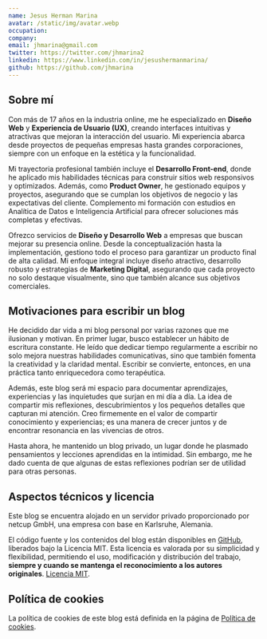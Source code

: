 ```yaml
---
name: Jesus Herman Marina
avatar: /static/img/avatar.webp
occupation:
company:
email: jhmarina@gmail.com
twitter: https://twitter.com/jhmarina2
linkedin: https://www.linkedin.com/in/jesushermanmarina/
github: https://github.com/jhmarina
---
```


## Sobre mí

Con más de 17 años en la industria online, me he especializado en **Diseño Web** y **Experiencia de Usuario (UX)**, creando interfaces intuitivas y atractivas que mejoran la interacción del usuario. Mi experiencia abarca desde proyectos de pequeñas empresas hasta grandes corporaciones, siempre con un enfoque en la estética y la funcionalidad.

Mi trayectoria profesional también incluye el **Desarrollo Front-end**, donde he aplicado mis habilidades técnicas para construir sitios web responsivos y optimizados. Además, como **Product Owner**, he gestionado equipos y proyectos, asegurando que se cumplan los objetivos de negocio y las expectativas del cliente. Complemento mi formación con estudios en Analítica de Datos e Inteligencia Artificial para ofrecer soluciones más completas y efectivas.

Ofrezco servicios de **Diseño y Desarrollo Web** a empresas que buscan mejorar su presencia online. Desde la conceptualización hasta la implementación, gestiono todo el proceso para garantizar un producto final de alta calidad. Mi enfoque integral incluye diseño atractivo, desarrollo robusto y estrategias de **Marketing Digital**, asegurando que cada proyecto no solo destaque visualmente, sino que también alcance sus objetivos comerciales.


## Motivaciones para escribir un blog

He decidido dar vida a mi blog personal por varias razones que me ilusionan y motivan. En primer lugar, busco establecer un hábito de escritura constante. He leído que dedicar tiempo regularmente a escribir no solo mejora nuestras habilidades comunicativas, sino que también fomenta la creatividad y la claridad mental. Escribir se convierte, entonces, en una práctica tanto enriquecedora como terapéutica.

Además, este blog será mi espacio para documentar aprendizajes, experiencias y las inquietudes que surjan en mi día a día. La idea de compartir mis reflexiones, descubrimientos y los pequeños detalles que capturan mi atención. Creo firmemente en el valor de compartir conocimiento y experiencias; es una manera de crecer juntos y de encontrar resonancia en las vivencias de otros.

Hasta ahora, he mantenido un blog privado, un lugar donde he plasmado pensamientos y lecciones aprendidas en la intimidad. Sin embargo, me he dado cuenta de que algunas de estas reflexiones podrían ser de utilidad para otras personas. 

## Aspectos técnicos y licencia

Este blog se encuentra alojado en un servidor privado proporcionado por netcup GmbH, una empresa con base en Karlsruhe, Alemania.

El código fuente y los contenidos del blog están disponibles en [GitHub](https://github.com/jhmarina/zenon-blog), liberados bajo la Licencia MIT. Esta licencia es valorada por su simplicidad y flexibilidad, permitiendo el uso, modificación y distribución del trabajo, **siempre y cuando se mantenga el reconocimiento a los autores originales**. [Licencia MIT](https://es.wikipedia.org/wiki/Licencia_MIT).

## Política de cookies

La política de cookies de este blog está definida en la página de [Política de cookies](/politica-cookies).

